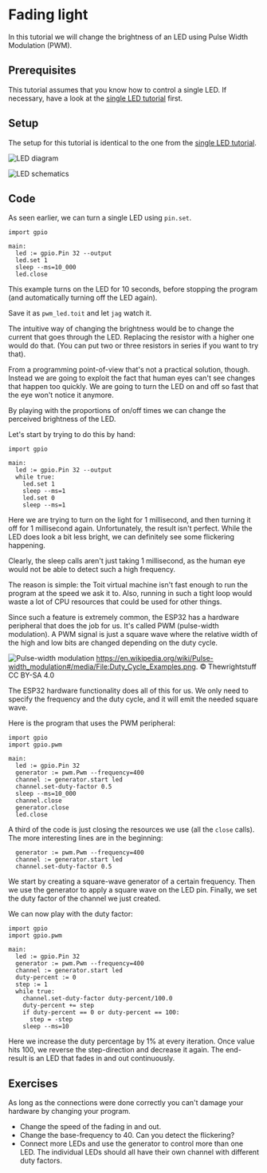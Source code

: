 
# Fading light
In this tutorial we will change the brightness of an LED using
Pulse Width Modulation (PWM).

## Prerequisites
This tutorial assumes that you know how to control a single LED.
If necessary, have a look at the [single LED tutorial](../led) first.

## Setup
The setup for this tutorial is identical to the one from the [single LED tutorial](../led).

<img
  src={LedDiagram}
  alt="LED diagram"
/>

<img
  src={LedSchematics}
  alt="LED schematics"
/>

## Code
As seen earlier, we can turn a single LED using `pin.set`.

```toit
import gpio

main:
  led := gpio.Pin 32 --output
  led.set 1
  sleep --ms=10_000
  led.close
```

This example turns on the LED for 10 seconds, before stopping the program
(and automatically turning off the LED again).

Save it as `pwm_led.toit` and let `jag` watch it.

The intuitive way of changing the brightness would be to change the current
that goes through the LED. Replacing the resistor with a higher one would do
that. (You can put two or three resistors in series if you want to try that).

From a programming point-of-view that's not a practical solution, though.
Instead we are going to exploit the fact that human eyes can't see changes
that happen too quickly. We are going to turn the LED on and off so fast
that the eye won't notice it anymore.

By playing with the proportions of on/off times we can change the perceived
brightness of the LED.

Let's start by trying to do this by hand:

```toit
import gpio

main:
  led := gpio.Pin 32 --output
  while true:
    led.set 1
    sleep --ms=1
    led.set 0
    sleep --ms=1
```

Here we are trying to turn on the light for 1 millisecond, and then turning
it off for 1 millisecond again. Unfortunately, the result isn't perfect. While
the LED does look a bit less bright, we can definitely see some flickering
happening.

Clearly, the sleep calls aren't just taking 1 millisecond, as the human eye
would not be able to detect such a high frequency.

The reason is simple: the Toit virtual machine isn't fast enough to run the
program at the speed we ask it to. Also, running in such a tight loop would
waste a lot of CPU resources that could be used for other things.

Since such a feature is extremely common, the ESP32 has a hardware peripheral
that does the job for us. It's called PWM (pulse-width modulation).
A PWM signal is just a square wave where the relative width of the high
and low bits are changed depending on the duty cycle.

<img
  src={PwmWiki}
  alt="Pulse-width modulation"
/>
https://en.wikipedia.org/wiki/Pulse-width_modulation#/media/File:Duty_Cycle_Examples.png.
© Thewrightstuff
CC BY-SA 4.0

The ESP32 hardware functionality does all of this for us. We only need to specify
the frequency and the duty cycle, and it will emit the needed square wave.

Here is the program that uses the PWM peripheral:

```toit
import gpio
import gpio.pwm

main:
  led := gpio.Pin 32
  generator := pwm.Pwm --frequency=400
  channel := generator.start led
  channel.set-duty-factor 0.5
  sleep --ms=10_000
  channel.close
  generator.close
  led.close
```

A third of the code is just closing the resources we use (all the `close`
calls). The more interesting lines are in the beginning:
<!-- RESET CODE -->
<!-- HIDDEN CODE import gpio -->
<!-- HIDDEN CODE import gpio.pwm -->
<!-- HIDDEN CODE main: -->
<!-- HIDDEN CODE   led := gpio.Pin 32 -->
```
  generator := pwm.Pwm --frequency=400
  channel := generator.start led
  channel.set-duty-factor 0.5
```

We start by creating a square-wave generator of a certain frequency. Then we
use the generator to apply a square wave on the LED pin. Finally, we set the
duty factor of the channel we just created.

We can now play with the duty factor:

<!-- RESET CODE -->
```toit
import gpio
import gpio.pwm

main:
  led := gpio.Pin 32
  generator := pwm.Pwm --frequency=400
  channel := generator.start led
  duty-percent := 0
  step := 1
  while true:
    channel.set-duty-factor duty-percent/100.0
    duty-percent += step
    if duty-percent == 0 or duty-percent == 100:
      step = -step
    sleep --ms=10
```

Here we increase the duty percentage by 1% at every iteration. Once value
hits 100, we reverse the step-direction and decrease it again. The end-result
is an LED that fades in and out continuously.

## Exercises
As long as the connections were done correctly you can't damage your hardware
by changing your program.

- Change the speed of the fading in and out.
- Change the base-frequency to 40. Can you detect the flickering?
- Connect more LEDs and use the generator to control more than one LED.
  The individual LEDs should all have their own channel with different duty factors.
